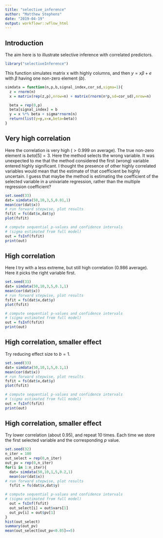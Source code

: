 ```yaml
---
title: "selective_inference"
author: "Matthew Stephens"
date: "2019-04-19"
output: workflowr::wflow_html
---
```


## Introduction

The aim here is to illustrate selective inference with correlated predictors.


```r
library("selectiveInference")
```

This function simulates matrix x with highly columns, and then $y=x\beta+e$ with $\beta$ having
one non-zero element ($b$).

```r
simdata = function(n,p,b,signal_index,cor_sd,sigma=1){
  z = rnorm(n)
  x = matrix(rep(z,p),nrow=n) + matrix(rnorm(n*p,sd=cor_sd),nrow=n)

  beta = rep(0,p)
  beta[signal_index] = b
  y = x %*% beta + sigma*rnorm(n)
  return(list(y=y,x=x,beta=beta))
}
```

## Very high correlation

Here the correlation is very high ($>0.999$ on average). The true non-zero element is $beta[5]=3$. Here the method selects the wrong variable. It was unexpected to me that the method considered the first (wrong) variable entered highly significant. I thought the presence of other highly correlated variables would mean
that the estimate of that coefficient be highly uncertain. I guess that
maybe the method is estimating the coefficient of the selected variable in a univariate
regression, rather than the multiple regression coefficient?
```r
set.seed(33)
dat= simdata(50,10,3,5,0.01,1)
mean(cor(dat$x))
# run forward stepwise, plot results
fsfit = fs(dat$x,dat$y)
plot(fsfit)

# compute sequential p-values and confidence intervals
# (sigma estimated from full model)
out = fsInf(fsfit)
print(out)
```



## High correlation

Here I try with a less extreme, but still high correlation ($0.986$ average).
Here it picks the right variable first.
```r
set.seed(33)
dat= simdata(50,10,3,5,0.1,1)
mean(cor(dat$x))
# run forward stepwise, plot results
fsfit = fs(dat$x,dat$y)
plot(fsfit)

# compute sequential p-values and confidence intervals
# (sigma estimated from full model)
out = fsInf(fsfit)
print(out)
```

## High correlation, smaller effect

Try reducing effect size to $b=1$.
```r
set.seed(33)
dat= simdata(50,10,1,5,0.1,1)
mean(cor(dat$x))
# run forward stepwise, plot results
fsfit = fs(dat$x,dat$y)
plot(fsfit)

# compute sequential p-values and confidence intervals
# (sigma estimated from full model)
out = fsInf(fsfit)
print(out)
```


## High correlation, smaller effect

Try lower correlation (about 0.95), and repeat 10 times. Each time
we store the first selected variable and the corresponding $p$ value.
```r
set.seed(32)
n_iter = 100
out_select = rep(0,n_iter)
out_pv = rep(0,n_iter)
for(i in 1:n_iter){
  dat= simdata(50,10,1,5,0.2,1)
  mean(cor(dat$x))
# run forward stepwise, plot results
  fsfit = fs(dat$x,dat$y)

# compute sequential p-values and confidence intervals
# (sigma estimated from full model)
  out = fsInf(fsfit)
  out_select[i] = out$vars[1]
  out_pv[i] = out$pv[1]
}
hist(out_select)
summary(out_pv)
mean(out_select[out_pv<0.05]==5)
```

